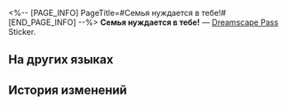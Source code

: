 <%-- [PAGE_INFO]
PageTitle=#Семья нуждается в тебе!#
[END_PAGE_INFO] --%>
{{Предмет Инфобокс
|id          = 223154
|Изображение = Dreamscape Pass Sticker Семья нуждается в тебе!.png
|Тип         = Dreamscape Pass Sticker
|Тип2        = Неспящий город Stickers
|Инвентарь   = 
|Редкость    = 4
|Эффект      = 
|Описание    = Пронумерованные наклейки, используемые для украшения дневника сновидений. Бывают самыми разными.
|Источник1   = [[Открыто по умолчанию]]
}}
{{Описание|Похоже, кто-то не хочет работать.}}
'''Семья нуждается в тебе!''' — [[Dreamscape Pass]] Sticker.

==На других языках==
{{На других языках
|en   = The Family Needs You!
|zhs  = 家族需要你！
|zht  = 家族需要你！
|ja   = ファミリーは君が必要！
|ko   = 가족은 당신이 필요합니다!
|es   = ¡La Familia te necesita!
|fr   = La Famille a besoin de vous&nbsp;!
|ru   = Семья нуждается в тебе!
|th   = ตระกูลต้องการคุณ!
|vi   = Gia Tộc Cần Bạn!
|de   = Die Familie braucht dich!
|id   = Family Membutuhkanmu!
|pt   = A Família Precisa de Você!
}}

==История изменений==
{{История изменений|3.5}}